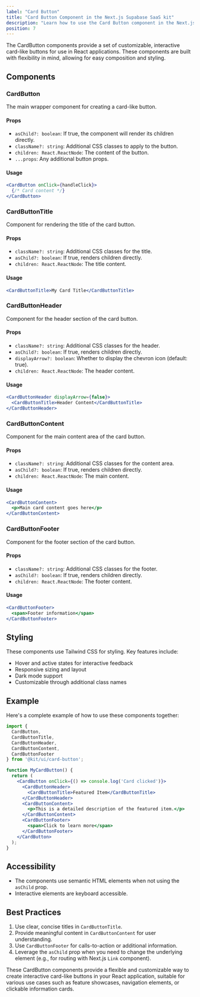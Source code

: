 ```yaml
---
label: "Card Button"
title: "Card Button Component in the Next.js Supabase SaaS kit"
description: "Learn how to use the Card Button component in the Next.js Supabase SaaS kit"
position: 7
---
```


The CardButton components provide a set of customizable, interactive card-like buttons for use in React applications. These components are built with flexibility in mind, allowing for easy composition and styling.

## Components

### CardButton

The main wrapper component for creating a card-like button.

#### Props

- `asChild?: boolean`: If true, the component will render its children directly.
- `className?: string`: Additional CSS classes to apply to the button.
- `children: React.ReactNode`: The content of the button.
- `...props`: Any additional button props.

#### Usage

```jsx
<CardButton onClick={handleClick}>
  {/* Card content */}
</CardButton>
```

### CardButtonTitle

Component for rendering the title of the card button.

#### Props

- `className?: string`: Additional CSS classes for the title.
- `asChild?: boolean`: If true, renders children directly.
- `children: React.ReactNode`: The title content.

#### Usage

```jsx
<CardButtonTitle>My Card Title</CardButtonTitle>
```

### CardButtonHeader

Component for the header section of the card button.

#### Props

- `className?: string`: Additional CSS classes for the header.
- `asChild?: boolean`: If true, renders children directly.
- `displayArrow?: boolean`: Whether to display the chevron icon (default: true).
- `children: React.ReactNode`: The header content.

#### Usage

```jsx
<CardButtonHeader displayArrow={false}>
  <CardButtonTitle>Header Content</CardButtonTitle>
</CardButtonHeader>
```

### CardButtonContent

Component for the main content area of the card button.

#### Props

- `className?: string`: Additional CSS classes for the content area.
- `asChild?: boolean`: If true, renders children directly.
- `children: React.ReactNode`: The main content.

#### Usage

```jsx
<CardButtonContent>
  <p>Main card content goes here</p>
</CardButtonContent>
```

### CardButtonFooter

Component for the footer section of the card button.

#### Props

- `className?: string`: Additional CSS classes for the footer.
- `asChild?: boolean`: If true, renders children directly.
- `children: React.ReactNode`: The footer content.

#### Usage

```jsx
<CardButtonFooter>
  <span>Footer information</span>
</CardButtonFooter>
```

## Styling

These components use Tailwind CSS for styling. Key features include:

- Hover and active states for interactive feedback
- Responsive sizing and layout
- Dark mode support
- Customizable through additional class names

## Example

Here's a complete example of how to use these components together:

```jsx
import {
  CardButton,
  CardButtonTitle,
  CardButtonHeader,
  CardButtonContent,
  CardButtonFooter
} from '@kit/ui/card-button';

function MyCardButton() {
  return (
    <CardButton onClick={() => console.log('Card clicked')}>
      <CardButtonHeader>
        <CardButtonTitle>Featured Item</CardButtonTitle>
      </CardButtonHeader>
      <CardButtonContent>
        <p>This is a detailed description of the featured item.</p>
      </CardButtonContent>
      <CardButtonFooter>
        <span>Click to learn more</span>
      </CardButtonFooter>
    </CardButton>
  );
}
```

## Accessibility

- The components use semantic HTML elements when not using the `asChild` prop.
- Interactive elements are keyboard accessible.

## Best Practices

1. Use clear, concise titles in `CardButtonTitle`.
2. Provide meaningful content in `CardButtonContent` for user understanding.
3. Use `CardButtonFooter` for calls-to-action or additional information.
4. Leverage the `asChild` prop when you need to change the underlying element (e.g., for routing with Next.js `Link` component).

These CardButton components provide a flexible and customizable way to create interactive card-like buttons in your React application, suitable for various use cases such as feature showcases, navigation elements, or clickable information cards.